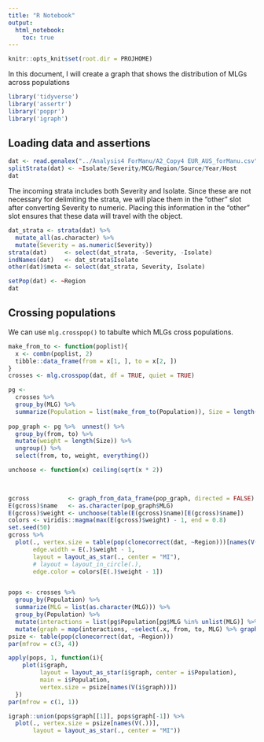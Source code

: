 ```yaml
---
title: "R Notebook"
output: 
  html_notebook:
    toc: true
---
```


```r
knitr::opts_knit$set(root.dir = PROJHOME)
```

In this document, I will create a graph that shows the distribution of MLGs
across populations

```r
library('tidyverse')
library('assertr')
library('poppr')
library('igraph')
```

## Loading data and assertions





```r
dat <- read.genalex("../Analysis4 ForManu/A2_Copy4 EUR_AUS_forManu.csv", ploidy = 1)
splitStrata(dat) <- ~Isolate/Severity/MCG/Region/Source/Year/Host
dat
```

The incoming strata includes both Severity and Isolate. Since these are not
necessary for delimiting the strata, we will place them in the "other" slot
after converting Severity to numeric. Placing this information in the "other"
slot ensures that these data will travel with the object.

```r
dat_strata <- strata(dat) %>%
  mutate_all(as.character) %>%
  mutate(Severity = as.numeric(Severity))
strata(dat)     <- select(dat_strata, -Severity, -Isolate)
indNames(dat)   <- dat_strata$Isolate
other(dat)$meta <- select(dat_strata, Severity, Isolate)
```

```r
setPop(dat) <- ~Region
dat
```

## Crossing populations


We can use `mlg.crosspop()` to tabulte which MLGs cross populations.

```r
make_from_to <- function(poplist){
  x <- combn(poplist, 2)
  tibble::data_frame(from = x[1, ], to = x[2, ])
}
crosses <- mlg.crosspop(dat, df = TRUE, quiet = TRUE)

pg <- 
  crosses %>%
  group_by(MLG) %>% 
  summarize(Population = list(make_from_to(Population)), Size = length(Count))
  
pop_graph <- pg %>%  unnest() %>%
  group_by(from, to) %>%
  mutate(weight = length(Size)) %>%
  ungroup() %>%
  select(from, to, weight, everything())

unchoose <- function(x) ceiling(sqrt(x * 2))


  
gcross           <- graph_from_data_frame(pop_graph, directed = FALSE)
E(gcross)$name   <- as.character(pop_graph$MLG)
E(gcross)$weight <- unchoose(table(E(gcross)$name)[E(gcross)$name])
colors <- viridis::magma(max(E(gcross)$weight) - 1, end = 0.8)
set.seed(50)
gcross %>%
  plot(., vertex.size = table(pop(clonecorrect(dat, ~Region)))[names(V(gcross))],
       edge.width = E(.)$weight - 1,
       layout = layout_as_star(., center = "MI"),
       # layout = layout_in_circle(.),
       edge.color = colors[E(.)$weight - 1])



```



```r

pops <- crosses %>%
  group_by(Population) %>%
  summarize(MLG = list(as.character(MLG))) %>%
  group_by(Population) %>%
  mutate(interactions = list(pg$Population[pg$MLG %in% unlist(MLG)] %>% setNames(unlist(MLG)) %>% bind_rows(.id = "MLG") %>% distinct)) %>%
  mutate(graph = map(interactions, ~select(.x, from, to, MLG) %>% graph_from_data_frame(directed = FALSE)))
psize <- table(pop(clonecorrect(dat, ~Region)))
par(mfrow = c(3, 4))

apply(pops, 1, function(i){
    plot(i$graph, 
         layout = layout_as_star(i$graph, center = i$Population), 
         main = i$Population, 
         vertex.size = psize[names(V(i$graph))])
  })
par(mfrow = c(1, 1))

igraph::union(pops$graph[[1]], pops$graph[-1]) %>% 
  plot(., vertex.size = psize[names(V(.))],
       layout = layout_as_star(., center = "MI"))
```

